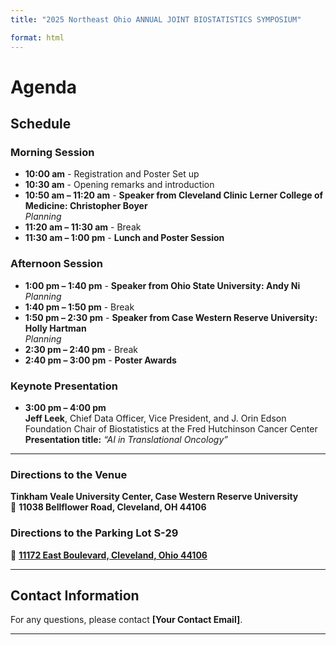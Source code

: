 ```yaml
---
title: "2025 Northeast Ohio ANNUAL JOINT BIOSTATISTICS SYMPOSIUM"

format: html
---
```


# **Agenda**

## **Schedule**
### **Morning Session**
- **10:00 am** - Registration and Poster Set up  
- **10:30 am** - Opening remarks and introduction  
- **10:50 am – 11:20 am** - **Speaker from Cleveland Clinic Lerner College of Medicine: Christopher Boyer**  
  _Planning_  
- **11:20 am – 11:30 am** - Break  
- **11:30 am – 1:00 pm** - **Lunch and Poster Session**  

### **Afternoon Session**
- **1:00 pm – 1:40 pm** - **Speaker from Ohio State University: Andy Ni**  
  _Planning_  
- **1:40 pm – 1:50 pm** - Break  
- **1:50 pm – 2:30 pm** - **Speaker from Case Western Reserve University: Holly Hartman**  
  _Planning_  
- **2:30 pm – 2:40 pm** - Break  
- **2:40 pm – 3:00 pm** - **Poster Awards**  

### **Keynote Presentation**
- **3:00 pm – 4:00 pm**  
  **Jeff Leek**, Chief Data Officer, Vice President, and J. Orin Edson Foundation Chair of Biostatistics at the Fred Hutchinson Cancer Center  
  **Presentation title:** *"AI in Translational Oncology"*

---

### **Directions to the Venue**
**Tinkham Veale University Center, Case Western Reserve University**  
📍 **11038 Bellflower Road, Cleveland, OH 44106**  

### **Directions to the Parking Lot S-29**
📍 **[11172 East Boulevard, Cleveland, Ohio 44106](https://www.google.com/maps/place/11172+East+Blvd,+Cleveland,+OH+44106)**

---

## **Contact Information**
For any questions, please contact **[Your Contact Email]**.

---
